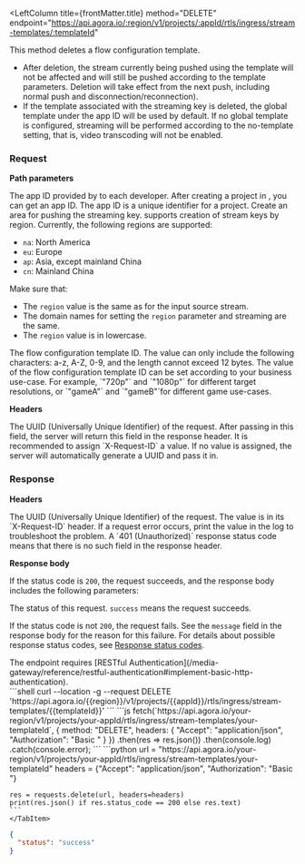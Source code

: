 
<RestAPILayout>

  <LeftColumn
    title={frontMatter.title}
    method="DELETE"
    endpoint="https://api.agora.io/:region/v1/projects/:appId/rtls/ingress/stream-templates/:templateId"
  >

This method deletes a flow configuration template.

<Admonition type="info" title="Note"><ul><li>After deletion, the stream currently being pushed using the template will not be affected and will still be pushed according to the template parameters. Deletion will take effect from the next push, including normal push and disconnection/reconnection).</li><li>If the template associated with the streaming key is deleted, the global template under the app ID will be used by default. If no global template is configured, streaming will be performed according to the no-template setting, that is, video transcoding will not be enabled.</li></ul></Admonition>

### Request

**Path parameters**

<PathParameter name="appId" type="string" required={true}>
  The app ID provided by <Vg k="COMPANY"/> to each developer. After creating a project in <Vg k="CONSOLE"/>, you can get an app ID. The app ID is a unique identifier for a project.
</PathParameter>
<PathParameter name="region" type="string" required={true}>
  Create an area for pushing the streaming key. <Vg k="COMPANY"/> supports creation of stream keys by region. Currently, the following regions are supported: 
  <ul>
    <li><code>na</code>: North America</li>
    <li><code>eu</code>: Europe</li>
    <li><code>ap</code>: Asia, except mainland China</li>
    <li><code>cn</code>: Mainland China</li>
  </ul>
  <Admonition type="caution" title="Important">
    Make sure that: 
    <ul>
      <li>The <code>region</code> value is the same as for the input source stream.</li>
      <li>The domain names for setting the <code>region</code> parameter and streaming are the same.</li>
      <li>The <code>region</code> value is in lowercase.</li>
    </ul>
  </Admonition>
</PathParameter>
<PathParameter name="templateId" type="string" required={true}>
The flow configuration template ID. The value can only include the following characters: a-z, A-Z, 0-9, and the length cannot exceed 12 bytes. The value of the flow configuration template ID can be set according to your business use-case. For example, `"720p"` and `"1080p"` for different target resolutions, or `"gameA"` and `"gameB"`for different game use-cases.
</PathParameter>

**Headers**

<ParameterList title="HEADER" required={true}>
  <Parameter name="X-Request-ID" type="string" required={true}>
    The UUID (Universally Unique Identifier) of the request. After passing in this field, the <Vg k="COMPANY"/> server will return this field in the response header. It is recommended to assign `X-Request-ID` a value. If no value is assigned, the <Vg k="COMPANY"/> server will automatically generate a UUID and pass it in.
  </Parameter>
  <Parameter name="Authorization" type="string" required={true}>
  <Authorization/>
  </Parameter>
</ParameterList>

### Response 

**Headers**

<ParameterList title="HEADER" required={true}>
  <Parameter name="X-Request-ID" type="string" required={true}>
  The UUID (Universally Unique Identifier) of the request. The value is in its `X-Request-ID` header. If a request error occurs, print the value in the log to troubleshoot the problem. A `401 (Unauthorized)` response status code means that there is no such field in the response header.
  </Parameter>
</ParameterList>

**Response body**

If the status code is `200`, the request succeeds, and the response body includes the following parameters:

<ParameterList title="BODY" required={true}>
  <Parameter name="status" type="string" required={true}>
    The status of this request. <code>success</code> means the request succeeds.
  </Parameter>
</ParameterList>

If the status code is not `200`, the request fails. See the `message` field in the response body for the reason for this failure. For details about possible response status codes, see [Response status codes](../../response-status-codes).

<PostmanLink />
</LeftColumn>
<RightColumn>
<Section title="Authorization">
The endpoint requires [RESTful Authentication](/media-gateway/reference/restful-authentication#implement-basic-http-authentication).
</Section>
<Section title="Request example">
  <Tabs groupId="code-examples">
    <TabItem value="cURL" label="cURL" default>
    ```shell
    curl --location -g --request DELETE 'https://api.agora.io/{{region}}/v1/projects/{{appId}}/rtls/ingress/stream-templates/{{templateId}}'
    ```
    </TabItem>
    <TabItem value="node" label="Node" default>
    ```js
    fetch(`https://api.agora.io/your-region/v1/projects/your-appId/rtls/ingress/stream-templates/your-templateId`, {
    method: "DELETE",
    headers: { "Accept": "application/json", "Authorization": "Basic <Base64EncodedCredentials>" }
    })
    .then(res => res.json())
    .then(console.log)
    .catch(console.error);
    ```
    </TabItem>
     <TabItem value="python" label="Python" default>
    ```python
    url = "https://api.agora.io/your-region/v1/projects/your-appId/rtls/ingress/stream-templates/your-templateId"
    headers = {"Accept": "application/json", "Authorization": "Basic <Base64EncodedCredentials>"}

    res = requests.delete(url, headers=headers)
    print(res.json() if res.status_code == 200 else res.text)
    ```
    </TabItem>
  </Tabs>   
</Section>
<Section title="Response example">

```json
{
  "status": "success"
}
```
</Section>
</RightColumn>
</RestAPILayout>
